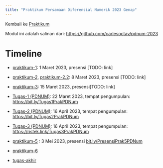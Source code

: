 ```yaml
---
title: "Praktikum Persamaan Diferensial Numerik 2023 Genap"
---
```


Kembali ke [Praktikum](../../../praktikum.qmd)

Modul ini adalah salinan dari: [https://github.com/carlesoctav/pdnum-2023](https://github.com/carlesoctav/pdnum-2023)

# Timeline

- [praktikum-1](module/week-01.qmd): 1 Maret 2023, presensi [TODO: link]
- [praktikum-2](module/week-02.qmd), [praktikum-2.2](module/week-02p2.qmd): 8 Maret 2023, presensi [TODO: link]
- [praktikum-3](module/week-03.qmd): 15 Maret 2023, presensi[TODO: link]

- [Tugas-1 (PDNUM)]((tugas-pd/tugas-01.qmd)): 22 Maret 2023, tempat pengumpulan: [https://bit.ly/Tugas1PrakPDNum](https://bit.ly/Tugas1PrakPDNum)

- [Tugas-2 (PDNUM)](tugas-pd/tugas-02.ipynb): 16 April 2023, tempat pengumpulan: [https://bit.ly/Tugas2PrakPDNum](https://bit.ly/Tugas2PrakPDNum) 

- [Tugas-3 (PDNUM)](tugas-pd/tugas-03.qmd): 16 April 2023, tempat pengumpulan: [https://ristek.link/Tugas3PrakPDNum](https://ristek.link/Tugas3PrakPDNum)

- [praktikum-5](module/week-05.ipynb) : 3 Mei 2023, presensi  [bit.ly/PresensiPrak5PDNum](https://bit.ly/PresensiPrak5PDNum)

- [praktikum-6](module/week-06.qmd)

- [tugas-akhir](tugas-pd/tugas-akhir.qmd)